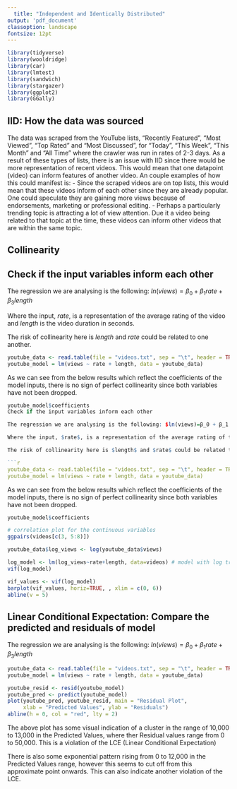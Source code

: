 ```yaml
---
  title: "Independent and Identically Distributed"
output: 'pdf_document'  
classoption: landscape
fontsize: 12pt
---
```


```r
library(tidyverse)
library(wooldridge)
library(car)
library(lmtest)
library(sandwich)
library(stargazer)
library(ggplot2)
library(GGally)
```

## IID: How the data was sourced
The data was scraped from the YouTube lists, "Recently Featured", "Most Viewed", "Top Rated" and "Most Discussed", for "Today", "This Week", "This Month" and "All Time" where the crawler was run in rates of 2-3 days. As a result of these types of lists, there is an issue with IID since there would be more representation of recent videos. This would mean that one datapoint (video) can inform features of another video. 
An couple examples of how this could manifest is:
- Since the scraped videos are on top lists, this would mean that these videos inform of each other since they are already popular. One could speculate they are gaining more views because of endorsements, marketing or professional editing.
- Perhaps a particularly trending topic is attracting a lot of view attention. Due it a video being related to that topic at the time, these videos can inform other videos that are within the same topic. 


## Collinearity 


## Check if the input variables inform each other

The regression we are analysing is the following: $ln(views)=β_0 + β_1 rate + β_3 length$

Where the input, $rate$, is a representation of the average rating of the video and $length$ is the video duration in seconds.

The risk of collinearity here is $length$ and $rate$ could be related to one another.

```r
youtube_data <- read.table(file = "videos.txt", sep = "\t", header = TRUE)
youtube_model = lm(views ~ rate + length, data = youtube_data)
```
As we can see from the below results which reflect the coefficients of the model inputs, there is no sign of perfect collinearity since both variables have not been dropped. 

```r
youtube_model$coefficients
Check if the input variables inform each other

The regression we are analysing is the following: $ln(views)=β_0 + β_1 rate + β_3 length$

Where the input, $rate$, is a representation of the average rating of the video and $length$ is the video duration in seconds.

The risk of collinearity here is $length$ and $rate$ could be related to one another.

```r
youtube_data <- read.table(file = "videos.txt", sep = "\t", header = TRUE)
youtube_model = lm(views ~ rate + length, data = youtube_data)
```
As we can see from the below results which reflect the coefficients of the model inputs, there is no sign of perfect collinearity since both variables have not been dropped. 

```r
youtube_model$coefficients
```
```r
# correlation plot for the continuous variables
ggpairs(videos[c(3, 5:8)])
```

```r
youtube_data$log_views <- log(youtube_data$views)

log_model <- lm(log_views~rate+length, data=videos) # model with log tranformation on views
vif(log_model)

vif_values <- vif(log_model)
barplot(vif_values, horiz=TRUE, , xlim = c(0, 6))
abline(v = 5)
```

## Linear Conditional Expectation: Compare the predicted and residuals of model

The regression we are analysing is the following: $ln(views)=β_0 + β_1 rate + β_3 length$

```r
youtube_data <- read.table(file = "videos.txt", sep = "\t", header = TRUE)
youtube_model = lm(views ~ rate + length, data = youtube_data)
```

```r
youtube_resid <- resid(youtube_model)
youtube_pred <- predict(youtube_model)
plot(youtube_pred, youtube_resid, main = "Residual Plot",
     xlab = "Predicted Values", ylab = "Residuals")
abline(h = 0, col = "red", lty = 2)
```

The above plot has some visual indication of a cluster in the range of 10,000 to 13,000 in the Predicted Values, where ther Residual values range from 0 to 50,000. This is a violation of the LCE (Linear Conditional Expectation)

There is also some exponential pattern rising from 0 to 12,000 in the Predicted Values range, however this seems to cut off from this approximate point onwards. This can also indicate another violation of the LCE.
